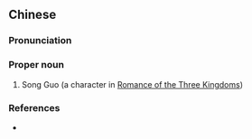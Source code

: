 ==Chinese==
{{zh-forms}}

===Pronunciation===
{{zh-pron
|m=Sòng Guǒ
|cat=pn
}}

===Proper noun===
{{zh-proper noun}}

# Song Guo (a character in [[w:Romance of the Three Kingdoms|Romance of the Three Kingdoms]])

===References===
* {{cite-book
|last=Luo
|first=Guanzhong
|authorlink=w:Luo Guanzhong
|coauthors=
|year=
|title=[[s:Romance of the Three Kingdoms/Chapter 13#22|Romance of the Three Kingdoms/Chapter 13]]
|language=Mandarin/English
|publisher=
|location=
}}
